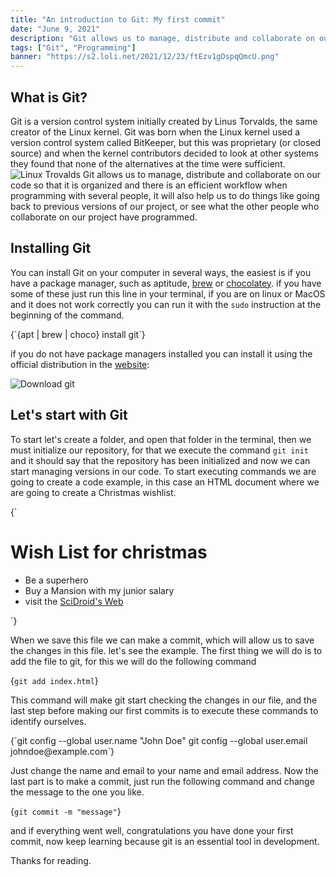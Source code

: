 ---
title: "An introduction to Git: My first commit"
date: "June 9, 2021"
description: "Git allows us to manage, distribute and collaborate on our code so that it is organized and there is an efficient workflow when programming with several people, it will also help us to do things like going back to previous versions of our project."
tags: ["Git", "Programming"]
banner: "https://s2.loli.net/2021/12/23/ftEzv1gDspqQmcU.png"
---

## What is Git?

Git is a version control system initially created by Linus Torvalds, the same creator of the Linux kernel. Git was born when the Linux kernel used a version control system called BitKeeper, but this was proprietary (or closed source) and when the kernel contributors decided to look at other systems they found that none of the alternatives at the time were sufficient.
![Linux Trovalds](https://dev-to-uploads.s3.amazonaws.com/uploads/articles/2kulqu1vmzdkaj6h11ua.jpg)
Git allows us to manage, distribute and collaborate on our code so that it is organized and there is an efficient workflow when programming with several people, it will also help us to do things like going back to previous versions of our project, or see what the other people who collaborate on our project have programmed.

## Installing Git

You can install Git on your computer in several ways, the easiest is if you have a package manager, such as aptitude, [brew](https://brew.sh/) or [chocolatey](https://chocolatey.org/).
if you have some of these just run this line in your terminal, if you are on linux or MacOS and it does not work correctly you can run it with the `sudo` instruction at the beginning of the command.

<SyntaxHighlighter language="bash">
  {`{apt | brew | choco} install git`}
</SyntaxHighlighter>

if you do not have package managers installed you can install it using the official distribution in the [website](https://git-scm.com/):

![Download git](https://s2.loli.net/2021/12/23/mdMEAuhbl2PwWfn.png)

## Let's start with Git

To start let's create a folder, and open that folder in the terminal, then we must initialize our repository, for that we execute the command `git init` and it should say that the repository has been initialized and now we can start managing versions in our code.
To start executing commands we are going to create a code example, in this case an HTML document where we are going to create a Christmas wishlist.

<SyntaxHighlighter language="html">
  {`<!DOCTYPE html>
<html lang="en">
  <head>
    <meta charset="utf-8" />
    <title>Wishlist</title>
  </head>
  <body>
    <h1>Wish List for christmas</h1>
    <ul>
      <li>Be a superhero</li>
      <li>Buy a Mansion with my junior salary</li>
      <li>visit the <a href="https://scidroid.me">SciDroid's Web</a></li>
    </ul>
  </body>
</html>
`}
</SyntaxHighlighter>

When we save this file we can make a commit, which will allow us to save the changes in this file. let's see the example.
The first thing we will do is to add the file to git, for this we will do the following command

<SyntaxHighlighter language="bash">{`git add index.html`}</SyntaxHighlighter>

This command will make git start checking the changes in our file, and the last step before making our first commits is to execute these commands to identify ourselves.

<SyntaxHighlighter language="bash">
  {`git config --global user.name "John Doe" git config --global user.email
johndoe@example.com`}
</SyntaxHighlighter>

Just change the name and email to your name and email address.
Now the last part is to make a commit, just run the following command and change the message to the one you like.

<SyntaxHighlighter language="bash">{`git commit -m "message"`}</SyntaxHighlighter>

and if everything went well, congratulations you have done your first commit, now keep learning because git is an essential tool in development.

Thanks for reading.
